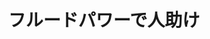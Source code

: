 ﻿---
title: "フルードパワーで人助け"
category: "工学院"
vol: 58
interviewee: "北川・塚越 "
url: ""
tags: ["ロボット","冷却","パワー","動力","フルード"]
pdf: "58-3.pdf"
career: ""
preface: "ケーキなどの冷却材に使用されているというイメージの強いドライアイス。北川・塚越では、そのドライアイスを駆動力として評価している。リハビリ補助機から救助ロボットにまで応用可能な、流体による駆動力－フルードパワーの力を見ていただきたい。"
---
